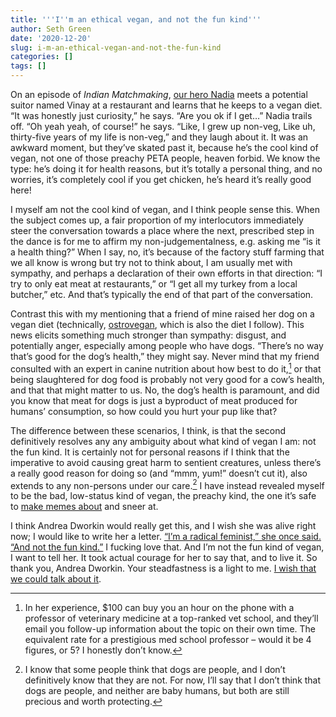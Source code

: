 ```yaml
---
title: '''I''m an ethical vegan, and not the fun kind'''
author: Seth Green
date: '2020-12-20'
slug: i-m-an-ethical-vegan-and-not-the-fun-kind
categories: []
tags: []
---
```



On an episode of _Indian Matchmaking_, [our hero Nadia](https://www.oprahmag.com/entertainment/a33456690/where-is-nadia-now-indian-matchmaking/) meets a potential suitor named Vinay at a restaurant and learns that he keeps to a vegan diet. "It was honestly just curiosity," he says. "Are you ok if I get..." Nadia trails off. "Oh yeah yeah, of course!" he says. "Like, I grew up non-veg, Like uh, thirty-five years of my life is non-veg," and they laugh about it. It was an awkward moment, but they've skated past it, because he's the cool kind of vegan, not one of those preachy PETA people, heaven forbid. We know the type: he's doing it for health reasons, but it's totally a personal thing, and no worries, it's completely cool if you get chicken, he's heard it's really good here! 

I myself am not the cool kind of vegan, and I think people sense this. When the subject comes up, a fair proportion of my interlocutors immediately steer the conversation towards a place where the next, prescribed step in the dance is for me to affirm my non-judgementalness, e.g. asking me  "is it a health thing?" When I say, no, it's because of the factory stuff farming that we all know is wrong but try not to think about, I am usually met with sympathy, and perhaps a declaration of their own efforts in that direction: "I try to only eat meat at restaurants," or "I get all my turkey from a local butcher," etc. And that's typically the end of that part of the conversation. 

Contrast this with my mentioning that a friend of mine raised her dog on a vegan diet (technically, [ostrovegan](https://www.berkeleywellness.com/healthy-eating/food/article/what-ostrovegan), which is also the diet I follow). This news elicits something much stronger than sympathy: disgust, and potentially anger, especially among people who have dogs. "There's no way that's good for the dog's health," they might say. Never mind that my friend consulted with an expert in canine nutrition about how best to do it,^[In her experience, $100 can buy you an hour on the phone with a professor of veterinary medicine at a top-ranked vet school, and they'll email you follow-up information about the topic on their own time. The equivalent rate for a prestigious med school professor -- would it be 4 figures, or 5? I honestly don't know.] or that being slaughtered for dog food is probably not very good for a cow's health, and that that might matter to us. No, the dog's health is paramount, and did you know that meat for dogs is just a byproduct of meat produced for humans' consumption, so how could you hurt your pup like that? 

The difference between these scenarios, I think, is that the second definitively resolves any any ambiguity about what kind of vegan I am: not the fun kind. It is certainly not for personal reasons if I think that the imperative to avoid causing great harm to sentient creatures, unless there's a really good reason for doing so  (and "mmm, yum!" doesn't cut it), also extends to any non-persons under our care.^[I know that some people think that dogs are people, and I don't definitively know that they are not. For now, I'll say that I don't think that dogs are people, and neither are baby humans, but both are still precious and worth protecting.] I have instead revealed myself to be the bad, low-status kind of vegan, the preachy kind, the one it's safe to [make memes about](https://knowyourmeme.com/memes/cultures/veganism) and sneer at. 

I think Andrea Dworkin would really get this, and I wish she was alive right now; I would like to write her a letter. ["I'm a radical feminist," she once said. "And not the fun kind."](https://www.nytimes.com/2019/02/22/opinion/sunday/trump-feminism-andrea-dworkin.html) I fucking love that. And I'm not the fun kind of vegan, I want to tell her. It took actual courage for her to say that, and to live it. So thank you, Andrea Dworkin. Your steadfastness is a light to me. [I wish that we could talk about it](https://www.youtube.com/watch?v=eISo-iFGGDg).




